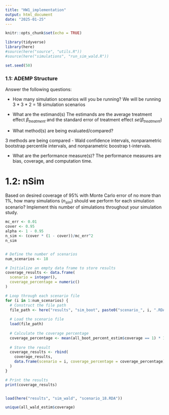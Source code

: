 ```yaml
---
title: "HW1_implementation"
output: html_document
date: "2025-01-25"
---
```


```r
knitr::opts_chunk$set(echo = TRUE)

library(tidyverse)
library(here)
#source(here("source", "utils.R"))
#source(here("simulations", "run_sim_wald.R"))

set.seed(50)
```

### 1.1: ADEMP Structure 

Answer the following questions: 

* How many simulation scenarios will you be running?
We will be running 3 * 3 * 2   = 18 simulation scenarios

* What are the estimand(s)
The estimands are the average treatment effect $\beta_{treatment}$ and the 
standard error of treatment effect $se(\beta_{treatment})$

* What method(s) are being evaluated/compared?

3 methods are being compared - Wald confidence intervals, nonparametric 
bootstrap percentile intervals, and nonparametric boostrap t-intervals.

* What are the performance measure(s)?
The performance measures are bias, coverage, and computation time.

# 1.2: nSim
Based on desired coverage of 95\% with Monte Carlo error of no more than 1\%, how many simulations ($n_{sim}$) should we perform for each simulation scenario?  Implement this number of simulations throughout your simulation study.


```r
mc_err <- 0.01
cover <- 0.95
alpha <- 1 - 0.95
n_sim <- (cover * (1 - cover))/mc_err^2
n_sim



```

```r


# Define the number of scenarios
num_scenarios <- 18

# Initialize an empty data frame to store results
coverage_results <- data.frame(
  scenario = integer(),
  coverage_percentage = numeric()
)

# Loop through each scenario file
for (i in 1:num_scenarios) {
  # Construct the file path
  file_path <- here("results", "sim_boot", paste0("scenario_", i, ".RDA"))
  
  # Load the scenario file
  load(file_path)
  
  # Calculate the coverage percentage
  coverage_percentage <- mean(all_boot_percent_estim$coverage == 1) * 100
  
  # Store the result
  coverage_results <- rbind(
    coverage_results,
    data.frame(scenario = i, coverage_percentage = coverage_percentage)
  )
}

# Print the results
print(coverage_results)



```

```r
load(here("results", "sim_wald", "scenario_18.RDA"))

unique(all_wald_estim$coverage)
```





